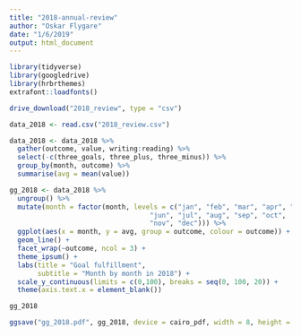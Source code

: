 ```yaml
---
title: "2018-annual-review"
author: "Oskar Flygare"
date: "1/6/2019"
output: html_document
---
```


```r
library(tidyverse)
library(googledrive)
library(hrbrthemes)
extrafont::loadfonts()
```

```r
drive_download("2018_review", type = "csv")
```

```r
data_2018 <- read.csv("2018_review.csv")
```

```r
data_2018 <- data_2018 %>%
  gather(outcome, value, writing:reading) %>%
  select(-c(three_goals, three_plus, three_minus)) %>%
  group_by(month, outcome) %>%
  summarise(avg = mean(value))

```

```r
gg_2018 <- data_2018 %>%
  ungroup() %>%
  mutate(month = factor(month, levels = c("jan", "feb", "mar", "apr", "may",
                                   "jun", "jul", "aug", "sep", "oct",
                                   "nov", "dec"))) %>%
  ggplot(aes(x = month, y = avg, group = outcome, colour = outcome)) +
  geom_line() +
  facet_wrap(~outcome, ncol = 3) +
  theme_ipsum() +
  labs(title = "Goal fulfillment",
       subtitle = "Month by month in 2018") +
  scale_y_continuous(limits = c(0,100), breaks = seq(0, 100, 20)) +
  theme(axis.text.x = element_blank())

gg_2018

ggsave("gg_2018.pdf", gg_2018, device = cairo_pdf, width = 8, height = 8*0.618)
```


